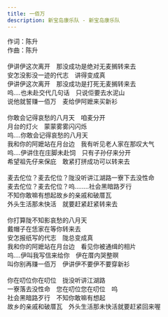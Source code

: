 ```yaml
---
title: 一佰万
description: 新宝岛康乐队 - 新宝岛康乐队
---
```


作词：陈升<br />作曲：陈升<br /><br />伊讲伊这次离开　那没成功是绝对无麦搁转来去<br />安怎没影没一迹的代志　讲得变成真<br />伊讲伊这次离开　那没成功是打死无麦搁转来去<br />呜....也未赴交代几句话　只说佢要去水泥山<br />说他就誓赚一佰万　麦给伊阿嬷来买新衫<br /><br />你敢会记得哀愁的八月天　咱麦分开<br />月台的灯火　蒙蒙雾雾闪闪烁<br />呜....你敢会记得哀愁的八月天<br />我和你的阿嬷站在月台边　我有听见老人家在那叹大气<br />呜....伊讲住在庄脚未赴饲　只有子孙仔来分开<br />希望祖先仔来保庇　敢紧打拼成功可以转来去<br /><br />麦去佗位？麦去佗位？陇没听讲江湖路一寮下去没性命<br />麦去佗位？麦去佗位？呜........社会黑暗路歹行<br />不知你敢嘛有想起故乡的亲戚和破厝瓦<br />外头生活那未快活　就要赶紧赶紧转来去<br /><br />你打算陇不知影哀愁的八月天<br />戴帽子在恁家在等你转来去<br />安怎报纸写的代志　陇总变成真<br />我和你的阿嬷站在月台边　看见你被通缉的相片<br />呜....伊叫我写信来给你　伊在厝内哭整暝<br />叫你别再赚一佰万　伊讲伊不要伊不要穿新衫<br /><br />你在叨位你在叨位　拢没听讲江湖路<br />一寮落去没性命　您在叨位您在叨位　呜<br />社会黑暗路歹行　不知你敢嘛有想起<br />故乡的亲戚和破厝瓦　外头生活那未快活就要赶紧回来喔